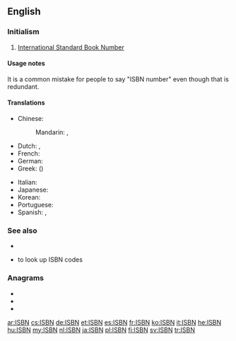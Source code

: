 ==English==

===Initialism===
{{rfc-header|Initialism}}
{{head|en|initialism}}

# [[w:International Standard Book Number|International Standard Book Number]]

====Usage notes====
It is a common mistake for people to say "ISBN number" even though that is redundant.

====Translations====
{{trans-top|International Standard Book Number}}
* Chinese:
*: Mandarin: {{t+|cmn|國際標準書號|sc=Hani}}, {{t+|cmn|国际标准书号|tr=guójì biāozhǔn shūhào|sc=Hani}}
* Dutch: {{t|nl|Internationaal Standaard Boek Nummer}}, {{t|nl|Internationaal Standaard Boeknummer}}
* French: {{t|fr|Numéro international normalisé du livre (NINL)}}
* German: {{t|de|Internationale Standardbuchnummer|n}}
* Greek: {{t|el|ΔΠΑΒ|sc=Grek}} ({{t|el|διεθνής πρότυπος αριθμός βιβλίου|sc=Grek}})
{{trans-mid}}
* Italian: {{t|it|numero di riferimento internazionale del libro}}
* Japanese: {{t|ja|国際標準図書番号|tr=kokusai hyōjun tosho bangō|sc=Jpan}}
* Korean: {{t|ko|국제 표준 도서 번호|sc=Kore}}
* Portuguese: {{t|pt|Número Padrão Internacional de Livro|m}}
* Spanish: {{t|es|Número Estándar Internacional de Libros|m}}, {{t|es|Número Internacional Normalizado del Libro|m}}
{{trans-bottom}}

===See also===
*{{l|en|ISSN}}
* {{l|en|Special:Booksources}} to look up ISBN codes

===Anagrams===
* {{l|en|bins}}
* {{l|en|nibs}}
* {{l|en|snib}}

[[ar:ISBN]]
[[cs:ISBN]]
[[de:ISBN]]
[[et:ISBN]]
[[es:ISBN]]
[[fr:ISBN]]
[[ko:ISBN]]
[[it:ISBN]]
[[he:ISBN]]
[[hu:ISBN]]
[[my:ISBN]]
[[nl:ISBN]]
[[ja:ISBN]]
[[pl:ISBN]]
[[fi:ISBN]]
[[sv:ISBN]]
[[tr:ISBN]]